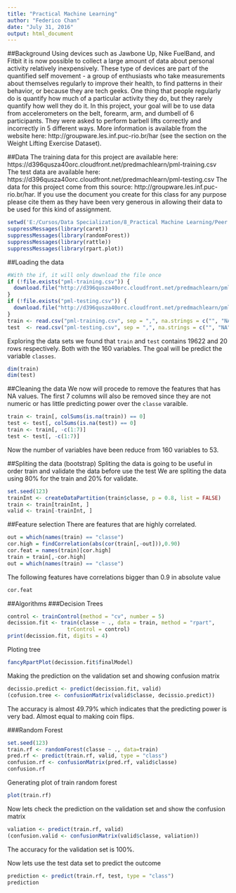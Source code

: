```yaml
---
title: "Practical Machine Learning"
author: "Federico Chan"
date: "July 31, 2016"
output: html_document
---
```


##Background
Using devices such as Jawbone Up, Nike FuelBand, and Fitbit it is now possible to collect a large amount of data about personal activity relatively inexpensively. These type of devices are part of the quantified self movement - a group of enthusiasts who take measurements about themselves regularly to improve their health, to find patterns in their behavior, or because they are tech geeks. One thing that people regularly do is quantify how much of a particular activity they do, but they rarely quantify how well they do it. In this project, your goal will be to use data from accelerometers on the belt, forearm, arm, and dumbell of 6 participants. They were asked to perform barbell lifts correctly and incorrectly in 5 different ways. More information is available from the website here: http://groupware.les.inf.puc-rio.br/har (see the section on the Weight Lifting Exercise Dataset).

##Data
The training data for this project are available here:
https://d396qusza40orc.cloudfront.net/predmachlearn/pml-training.csv
The test data are available here:
https://d396qusza40orc.cloudfront.net/predmachlearn/pml-testing.csv
The data for this project come from this source: http://groupware.les.inf.puc-rio.br/har. If you use the document you create for this class for any purpose please cite them as they have been very generous in allowing their data to be used for this kind of assignment.

```r
setwd('E:/Cursos/Data Specialization/8_Practical Machine Learning/Peer')
suppressMessages(library(caret))
suppressMessages(library(randomForest))
suppressMessages(library(rattle))
suppressMessages(library(rpart.plot))
```

##Loading the data
```r
#With the if, it will only download the file once
if (!file.exists("pml-training.csv")) {
  download.file("http://d396qusza40orc.cloudfront.net/predmachlearn/pml-training.csv", destfile = "pml-training.csv")
}
if (!file.exists("pml-testing.csv")) {
  download.file("http://d396qusza40orc.cloudfront.net/predmachlearn/pml-testing.csv", destfile = "pml-testing.csv")
}
train <- read.csv("pml-training.csv", sep = ",", na.strings = c("", "NA"))
test  <- read.csv("pml-testing.csv", sep = ",", na.strings = c("", "NA"))
```

Exploring the data sets we found that `train` and `test` contains 19622 and 20 rows respectively. Both with the 160 variables. The goal will be predict the variable `classes`.
```r
dim(train)
dim(test)
```

##Cleaning the data
We now will procede to remove the features that has NA values. The first 7 columns will also be removed since they are not numeric or has little predicting power over the `classe` varaible.
```r
train <- train[, colSums(is.na(train)) == 0]
test <- test[, colSums(is.na(test)) == 0]
train <- train[, -c(1:7)]
test <- test[, -c(1:7)]
```
Now the number of variables have been reduce from 160 variables to 53.

##Spliting the data (bootstrap)
Spliting the data is going to be useful in order train and validate the data before use the test 
We are spliting the data using 80% for the train and 20% for validate.
```r
set.seed(123) 
trainInt <- createDataPartition(train$classe, p = 0.8, list = FALSE)
train <- train[trainInt, ]
valid <- train[-trainInt, ]
```

##Feature selection
There are features that are highly correlated.
```r
out = which(names(train) == "classe")
cor.high = findCorrelation(abs(cor(train[,-out])),0.90)
cor.feat = names(train)[cor.high]
train = train[,-cor.high]
out = which(names(train) == "classe")
```

The following features have correlations bigger than 0.9 in absolute value
```r
cor.feat
```


##Algorithms
###Decision Trees
```r
control <- trainControl(method = "cv", number = 5)
decission.fit <- train(classe ~ ., data = train, method = "rpart", 
                   trControl = control)
print(decission.fit, digits = 4)
```

Ploting tree
```r
fancyRpartPlot(decission.fit$finalModel)
```

Making the prediction on the validation set and showing confusion matrix
```r
decissio.predict <- predict(decission.fit, valid)
(cofusion.tree <- confusionMatrix(valid$classe, decissio.predict))
```

The accuracy is almost 49.79% which indicates that the predicting power is very bad. Almost equal to making coin flips.

###Random Forest
```r
set.seed(123)
train.rf <- randomForest(classe ~ ., data=train)
pred.rf <- predict(train.rf, valid, type = "class")
confusion.rf <- confusionMatrix(pred.rf, valid$classe)
confusion.rf
```

Generating plot of train random forest
```r
plot(train.rf)
```

Now lets check the prediction on the validation set and show the confusion matrix
```r
valiation <- predict(train.rf, valid)
(confusion.valid <- confusionMatrix(valid$classe, valiation))
```
The accuracy for the validation set is 100%.

Now lets use the test data set to predict the outcome
```r
prediction <- predict(train.rf, test, type = "class")
prediction
```